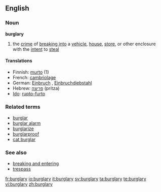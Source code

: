 ==English==

===Noun===
{{wikipedia}}
'''burglary'''

# the [[crime]] of [[break in|breaking into]] a [[vehicle]], [[house]], [[store]], or other enclosure with the [[intent]] to [[steal]]

====Translations====
*Finnish: [[murto]] (1)
*French: [[cambriolage]] {{m}}
*German: [[Einbruch]] {{m}}, [[Einbruchdiebstahl]] {{m}}
*Hebrew: [[פריצה]] (pritza) {{f}}
*[[Ido]]: [[rupto-furto]]

===Related terms===
*[[burglar]]
*[[burglar alarm]]
*[[burglarize]]
*[[burglarproof]]
*[[cat burglar]]

===See also===
*[[breaking and entering]]
*[[trespass]]

[[fr:burglary]]
[[io:burglary]]
[[it:burglary]]
[[sv:burglary]]
[[ta:burglary]]
[[te:burglary]]
[[vi:burglary]]
[[zh:burglary]]